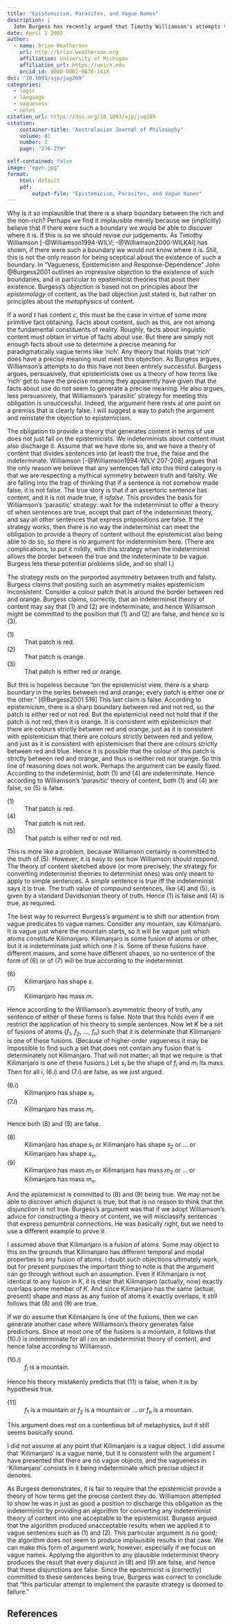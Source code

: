 ```yaml
---
title: "Epistemicism, Parasites, and Vague Names"
description: |
  John Burgess has recently argued that Timothy Williamson's attempts to avoid the objection that his theory of vagueness is based on an untenable metaphysics of content are unsuccessful. Burgess's arguments are important, and largely correct, but there is a mistake in the discussion of one of the key examples. In this note I provide some alternative examples and use them to repair the mistaken section of the argument.
date: April 1 2003
author:
  - name: Brian Weatherson 
    url: http://brian.weatherson.org
    affiliation: University of Michigan
    affiliation_url: https://umich.edu
    orcid_id: 0000-0002-0830-141X
doi: "10.1093/ajp/jag209"
categories:
  - logic
  - language
  - vagueness
  - notes
citation_url: https://doi.org/10.1093/ajp/jag209
citation:
    container-title: "Australasian Journal of Philosophy"
    volume: 81
    number: 2
    page: "276-279"

self-contained: false
image: "epvn.jpg"
format:
    html: default
    pdf:
        output-file: "Epistemicism, Parasites, and Vague Names"
---
```


Why is it so implausible that there is a sharp boundary between the rich and the non-rich? Perhaps we find it implausible merely because we (implicitly) believe that if there were such a boundary we would be able to discover where it is. If this is so we should revise our judgements. As Timothy Williamson [-@Williamson1994-WILV; -@Williamson2000-WILKAI] has shown, if there were such a boundary we would *not* know where it is. Still, this is not the only reason for being sceptical about the existence of such a boundary. In "Vagueness, Epistemicism and Response-Dependence" John @Burgess2001 outlines an impressive objection to the existence of such boundaries, and in particular to epistemicist theories that posit their existence. Burgess's objection is based not on principles about the *epistemology* of content, as the bad objection just stated is, but rather on principles about the *metaphysics* of content.

If a word *t* has content *c*, this must be the case in virtue of some more primitive fact obtaining. Facts about content, such as this, are not among the fundamental constituents of reality. Roughly, facts about linguistic content must obtain in virtue of facts about use. But there are simply not enough facts about use to determine a precise meaning for paradigmatically vague terms like 'rich'. Any theory that holds that 'rich' does have a precise meaning must meet this objection. As Burgess argues, Williamson's attempts to do this have not been entirely successful. Burgess argues, persuasively, that epistemicists owe us a theory of how terms like 'rich' get to have the precise meaning they apparently have given that the facts about use do not seem to generate a precise meaning. He also argues, less persuasively, that Williamson's 'parasitic' strategy for meeting this obligation is unsuccessful. Indeed, the argument here rests at one point on a premiss that is clearly false. I will suggest a way to patch the argument and reinstate the objection to epistemicism.

The obligation to provide a theory that generates content in terms of use does not just fall on the epistemicists. We indeterminists about content must also discharge it. Assume that we have done so, and we have a theory of content that divides sentences into (at least) the true, the false and the indeterminate. Williamson [-@Williamson1994-WILV 207-208] argues that the only reason we believe that any sentences fall into this third category is that we are respecting a mythical symmetry between truth and falsity. We are falling into the trap of thinking that if a sentence is not somehow made false, it is not false. The true story is that if an assertoric sentence has content, and it is not made true, it is*false*. This provides the basis for Williamson's 'parasitic' strategy: wait for the indeterminist to offer a theory of when sentences are true, accept that part of the indeterminist theory, and say all other sentences that express propositions are false. If the strategy works, then there is no way the indeterminist can meet the obligation to provide a theory of content without the epistemicist also being able to do so, so there is no argument for indeterminism here. (There are complications, to put it mildly, with this strategy when the indeterminist allows the border between the true and the indeterminate to be vague. Burgess lets these potential problems slide, and so shall I.)

The strategy rests on the purported asymmetry between truth and falsity. Burgess claims that positing such an asymmetry makes epistemicism inconsistent. Consider a colour patch that is around the border between red and orange. Burgess claims, correctly, that an indeterminist theory of content may say that (1) and (2) are indeterminate, and hence Williamson might be committed to the position that (1) and (2) are false, and hence so is (3).

\(1\)
:   That patch is red.

\(2\)
:   That patch is orange.

\(3\)
:    That patch is either red or orange.

But this is hopeless because "on the epistemicist view, there is a sharp boundary in the series between red and orange; every patch is either one or the other." [@Burgess2001 519] This last claim is false. According to epistemicism, there is a sharp boundary between red and not red, so the patch is either red or not red. But the epistemicist need not hold that if the patch is not red, then it is orange. It is consistent with epistemicism that there are colours strictly between red and orange, just as it is consistent with epistemicism that there are colours strictly between red and yellow, and just as it is consistent with epistemicism that there are colours strictly between red and blue. Hence it is possible that the colour of this patch is strictly between red and orange, and thus is neither red nor orange. So this line of reasoning does not work. Perhaps the argument can be easily fixed. According to the indeterminist, both (1) and (4) are indeterminate. Hence according to Williamson's 'parasitic' theory of content, both (1) and (4) are false, so (5) is false.

\(1\)
:   That patch is red.

\(4\)
:    That patch is not red.

\(5\)
:    That patch is either red or not red.

This is more like a problem, because Williamson certainly is committed to the truth of (5). However, it is easy to see how Williamson should respond. The theory of content sketched above (or more precisely, the strategy for converting indeterminist theories to determinist ones) was only meant to apply to simple sentences. A *simple* sentence is true iff the indeterminist says it is true. The truth value of *compound* sentences, like (4) and (5), is given by a standard Davidsonian theory of truth. Hence (1) is false and (4) is true, as required.

The best way to resurrect Burgess's argument is to shift our attention from vague predicates to vague names. Consider any mountain, say Kilimanjaro. It is vague just where the mountain starts, so it will be vague just which atoms constitute Kilimanjaro. Kilimanjaro is some fusion of atoms or other, but it is indeterminate just which one it is. Some of these fusions have different masses, and some have different shapes, so no sentence of the form of (6) or of (7) will be true according to the indeterminist.

\(6\)
:   Kilimanjaro has shape *s*.

\(7\)
:    Kilimanjaro has mass *m*.

Hence according to the Williamson's asymmetric theory of truth, any sentence of either of these forms is false. Note that this holds even if we restrict the application of his theory to simple sentences. Now let *K* be a set of fusions of atoms \{*f*~1~, *f*~2~, ..., *f~n~*\} such that it is determinate that Kilimanjaro is one of these fusions. (Because of higher-order vagueness it may be impossible to find such a set that does not contain any fusion that is determinately not Kilimanjaro. That will not matter; all that we require is that Kilimanjaro is one of these fusions.) Let *s~i~* be the shape of *f~i~* and *m~i~* its mass. Then for all *i*, (6.*i*) and (7.*i*) are false, as we just argued.

\(6.*i*\)
:    Kilimanjaro has shape *s~i~*.

\(7.*i*\)
:    Kilimanjaro has mass *m~i~*.

Hence both (8) and (9) are false.

\(8\)
:    Kilimanjaro has shape *s*~1~ or Kilimanjaro has shape *s*~2~ or ... or Kilimanjaro has shape *s~n~*.

\(9\)
:    Kilimanjaro has mass *m*~1~ or Kilimanjaro has mass *m*~2~ or ... or Kilimanjaro has mass *m~n~*.

And the epistemicist is committed to (8) and (9) being true. We may not be able to discover which disjunct is true, but that is no reason to think that the disjunction is not true. Burgess's argument was that if we adopt Williamson's advice for constructing a theory of content, we will misclassify sentences that express penumbral connections. He was basically right, but we need to use a different example to prove it.

I assumed above that Kilimanjaro is a fusion of atoms. Some may object to this on the grounds that Kilimanjaro has different temporal and modal properties to any fusion of atoms. I doubt such objections ultimately work, but for present purposes the important thing to note is that the argument can go through without such an assumption. Even if Kilimanjaro is not identical to any fusion in *K*, it is clear that Kilimanjaro (actually, now) exactly overlaps some member of *K*. And since Kilimanjaro has the same (actual, present) shape and mass as any fusion of atoms it exactly overlaps, it still follows that (8) and (9) are true.

If we do assume that Kilimanjaro is one of the fusions, then we can generate another case where Williamson's theory generates false predictions. Since at most one of the fusions is a mountain, it follows that (10.*i*) is indeterminate for all *i* on an indeterminist theory of content, and hence false according to Williamson.

\(10.*i*\)
:  *f~i~* is a mountain.

Hence his theory mistakenly predicts that (11) is false, when it is by hypothesis true.

\(11\)
:    *f*~1~ is a mountain or *f*~2~ is a mountain or ... or *f~n~* is a mountain.

This argument does rest on a contentious bit of metaphysics, but it still seems basically sound.

I did not assume at any point that Kilimanjaro is a vague object. I did assume that 'Kilimanjaro' is a vague name, but it is consistent with the argument I have presented that there are no vague objects, and the vagueness in 'Kilimanjaro' consists in it being indeterminate which precise object it denotes.

As Burgess demonstrates, it is fair to require that the epistemicist provide a theory of how terms get the precise content they do. Williamson attempted to show he was in just as good a position to discharge this obligation as the indeterminist by providing an algorithm for converting any indeterminist theory of content into one acceptable to the epistemicist. Burgess argued that the algorithm produced unacceptable results when we applied it to vague sentences such as (1) and (2). This particular argument is no good; the algorithm does not seem to produce implausible results in that case. We can make this form of argument work, however, especially if we focus on vague names. Applying the algorithm to any plausible indeterminist theory produces the result that every disjunct in (8) and (9) are false, and hence that these disjunctions are false. Since the epistemicist is (correctly) committed to these sentences being true, Burgess was correct to conclude that "this particular attempt to implement the parasite strategy is doomed to failure."

:::{.content-visible when-format="pdf"}
## References {-}
:::
